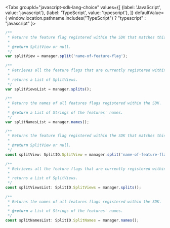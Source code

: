 
<Tabs
  groupId="javascript-sdk-lang-choice"
  values={[
    {label: 'JavaScript', value: 'javascript'},
    {label: 'TypeScript', value: 'typescript'},
  ]} defaultValue={ window.location.pathname.includes("TypeScript") ? "typescript" : "javascript" }>
  <TabItem value="javascript">

```javascript
/**
 * Returns the feature flag registered within the SDK that matches this name.
 *
 * @return SplitView or null.
 */
var splitView = manager.split('name-of-feature-flag');
 
/**
 * Retrieves all the feature flags that are currently registered within the SDK.
 *
 * returns a List of SplitViews.
 */
var splitViewsList = manager.splits();
 
/** 
 * Returns the names of all features flags registered within the SDK.
 *
 * @return a List of Strings of the features' names.
 */
var splitNamesList = manager.names();
```

  </TabItem>
  <TabItem value="typescript">

```javascript
/**
 * Returns the feature flag registered within the SDK that matches this name.
 *
 * @return SplitView or null.
 */
const splitView: SplitIO.SplitView = manager.split('name-of-feature-flag');
 
/**
 * Retrieves all the feature flags that are currently registered within the SDK.
 *
 * returns a List of SplitViews.
 */
const splitViewsList: SplitIO.SplitViews = manager.splits();
 
/** 
 * Returns the names of all features flags registered within the SDK.
 *
 * @return a List of Strings of the features' names.
 */
const splitNamesList: SplitIO.SplitNames = manager.names();
```

  </TabItem>
</Tabs>